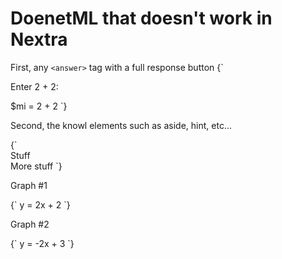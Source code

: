 
# DoenetML that doesn't work in Nextra

First, any `<answer>` tag with a full response button
<DoenetML>
{`
<codeEditor showResults resultsLocation="left">
<p>Enter 2 + 2: <mathInput name="mi"/> </p>
<answer>
    <award>
        <when>$mi = 2 + 2</when>
    </award>
</answer>
</codeEditor>
`}
</DoenetML>



Second, the knowl elements such as aside, hint, etc...

<DoenetML>
{`
<codeEditor showResults resultsLocation="left">
<aside>Stuff</aside>
<hint>More stuff</hint>
</codeEditor>
`}
</DoenetML>

Graph #1

<DoenetML>
{`
<codeEditor showResults resultsLocation="left">
<graph name="g1">
    <line>y = 2x + 2</line>
</graph>
</codeEditor>
`}
</DoenetML>

Graph #2

<DoenetML>
{`
<codeEditor showResults resultsLocation="left">
<graph name="g1">
    <line>y = -2x + 3</line>
</graph>
</codeEditor>
`}
</DoenetML>


